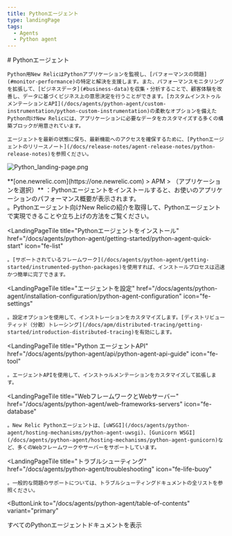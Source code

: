 ```yaml
---
title: Pythonエージェント
type: landingPage
tags:
  - Agents
  - Python agent
---
```


<LandingPageHero>
  <HeroContent>
    # Pythonエージェント

    Python用New RelicはPythonアプリケーションを監視し、[パフォーマンスの問題](#monitor-performance)の特定と解決を支援します。また、パフォーマンスモニタリングを拡張して、[ビジネスデータ](#business-data)を収集・分析することで、顧客体験を改善し、データに基づくビジネス上の意思決定を行うことができます。[カスタムインストゥルメンテーションとAPI](/docs/agents/python-agent/custom-instrumentation/python-custom-instrumentation)の柔軟なオプションを備えたPython向けNew Relicには、アプリケーションに必要なデータをカスタマイズする多くの構築ブロックが用意されています。

    エージェントを最新の状態に保ち、最新機能へのアクセスを確保するために、[Pythonエージェントのリリースノート](/docs/release-notes/agent-release-notes/python-release-notes)を参照ください。
  </HeroContent>

  ![Python_landing-page.png](./imagess/Python_landing-page.png "Python_landing-page.png")

  <figcaption>
    **[one.newrelic.com](https://one.newrelic.com) > APM > （アプリケーションを選択）** ：Pythonエージェントをインストールすると、お使いのアプリケーションのパフォーマンス概要が表示されます。
  </figcaption>
</LandingPageHero>

<LandingPageTileGrid>
  <LandingPageTile
    title="始めてみましょう"
    href="/docs/agents/python-agent/getting-started/introduction-new-relic-python"
    icon="fe-terminal"
  >
    。Pythonエージェント向けNew Relicの紹介を取得して、Pythonエージェントで実現できることや立ち上げの方法をご覧ください。
  </LandingPageTile>

  <LandingPageTile
    title="Pythonエージェントをインストール"
    href="/docs/agents/python-agent/getting-started/python-agent-quick-start"
    icon="fe-list"
  >
    。[サポートされているフレームワーク](/docs/agents/python-agent/getting-started/instrumented-python-packages)を使用すれば、インストールプロセスは迅速かつ簡単に完了できます。
  </LandingPageTile>

  <LandingPageTile
    title="エージェントを設定"
    href="/docs/agents/python-agent/installation-configuration/python-agent-configuration"
    icon="fe-settings"
  >
    。設定オプションを使用して、インストレーションをカスタマイズします。[ディストリビューティッド（分散）トレーシング](/docs/apm/distributed-tracing/getting-started/introduction-distributed-tracing)を有効にします。
  </LandingPageTile>

  <LandingPageTile
    title="Python エージェントAPI"
    href="/docs/agents/python-agent/api/python-agent-api-guide"
    icon="fe-tool"
  >
    。エージェントAPIを使用して、インストゥルメンテーションをカスタマイズして拡張します。
  </LandingPageTile>

  <LandingPageTile
    title="WebフレームワークとWebサーバー"
    href="/docs/agents/python-agent/web-frameworks-servers"
    icon="fe-database"
  >
    。New Relic Pythonエージェントは、[uWSGI](/docs/agents/python-agent/hosting-mechanisms/python-agent-uwsgi)、[Gunicorn WSGI](/docs/agents/python-agent/hosting-mechanisms/python-agent-gunicorn)など、多くのWebフレームワークやサーバーをサポートしています。
  </LandingPageTile>

  <LandingPageTile
    title="トラブルシューティング"
    href="/docs/agents/python-agent/troubleshooting"
    icon="fe-life-buoy"
  >
    。一般的な問題のサポートについては、トラブルシューティングドキュメントの全リストを参照ください。
  </LandingPageTile>
</LandingPageTileGrid>

<ButtonLink
  to="/docs/agents/python-agent/table-of-contents"
  variant="primary"
>
  すべてのPythonエージェントドキュメントを表示
</ButtonLink>
